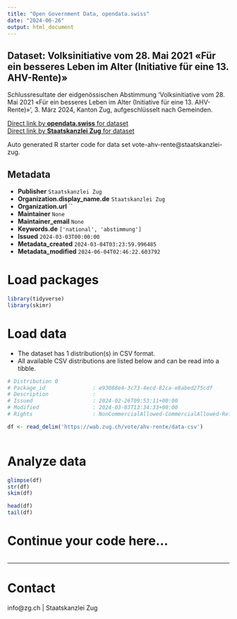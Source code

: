 ```yaml
---
title: "Open Government Data, opendata.swiss"
date: "2024-06-26"
output: html_document
---
```


## Dataset: Volksinitiative vom 28. Mai 2021 «Für ein besseres Leben im Alter (Initiative für eine 13. AHV-Rente)»

Schlussresultate der eidgenössischen Abstimmung 'Volksinitiative vom 28. Mai 2021 «Für ein besseres Leben im Alter (Initiative für eine 13. AHV-Rente)»', 3. März 2024, Kanton Zug, aufgeschlüsselt nach Gemeinden.

[Direct link by **opendata.swiss** for dataset](https://opendata.swiss/de/dataset/volksinitiative-vom-28-mai-2021-fur-ein-besseres-leben-im-alter-initiative-fur-eine-13-ahv-rent)<br>
[Direct link by **Staatskanzlei Zug** for dataset](https://wab.zug.ch/vote/ahv-rente/data)

Auto generated R starter code for data set vote-ahv-rente@staatskanzlei-zug.

## Metadata

- **Publisher** `Staatskanzlei Zug`
- **Organization.display_name.de** `Staatskanzlei Zug`
- **Organization.url** ``
- **Maintainer** `None`
- **Maintainer_email** `None`
- **Keywords.de** `['national', 'abstimmung']`
- **Issued** `2024-03-03T00:00:00`
- **Metadata_created** `2024-03-04T03:23:59.996485`
- **Metadata_modified** `2024-06-04T02:46:22.603792`


# Load packages

```r

library(tidyverse)
library(skimr)

```

# Load data

-   The dataset has 1 distribution(s) in CSV format.
-   All available CSV distributions are listed below and can be read into a tibble.

```r

# Distribution 0
# Package_id               : e93088e4-3c73-4ecd-82ca-e8abed275cdf
# Description              : 
# Issued                   : 2024-02-26T09:53:11+00:00
# Modified                 : 2024-03-03T13:34:33+00:00
# Rights                   : NonCommercialAllowed-CommercialAllowed-ReferenceRequired

df <- read_delim('https://wab.zug.ch/vote/ahv-rente/data-csv')



```

# Analyze data

```r

glimpse(df)
str(df)
skim(df)

head(df)
tail(df)

```

# Continue your code here...

```r

```

------------------------------------------------------------------------

# Contact

info@zg.ch | Staatskanzlei Zug
